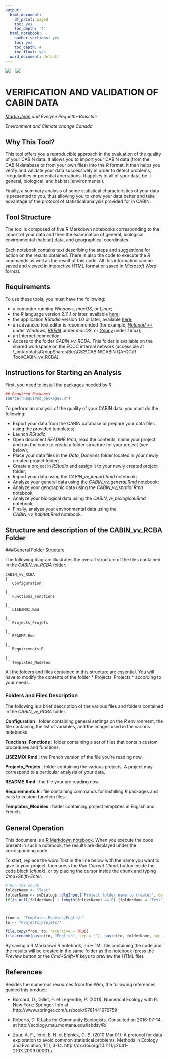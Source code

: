 ---
output:
  html_document:
    df_print: paged
    toc: yes
    toc_depth: '4'
  html_notebook:
    number_sections: yes
    toc: yes
    toc_depth: 4
    toc_float: yes
  word_document: default
---


![](Configuration/gc_en.png) &nbsp;&nbsp; ![](Configuration/cabin_logo.png)

# VERIFICATION AND VALIDATION OF CABIN DATA

*[Martin Jean](mailto:martin.jean@canada.ca) and Évelyne Paquette-Boisclair*

*Environment and Climate change Canada*

## Why This Tool?

This tool offers you a reproducible approach in the evaluation of the quality of your CABIN data. It allows you to import your CABIN data (from the CABIN database or from your own files) into the *R* format. It then helps you verify and validate your data successively in order to detect problems, irregularities or potential aberrations. It applies to all of your data, be it general, biological, and habitat (environmental).

Finally, a summary analysis of some statistical characteristics of your data is presented to you, thus allowing you to know your data better and take advantage of the protocol of statistical analysis provided for in  CABIN.

## Tool Structure

The tool is composed of five R Markdown notebooks corresponding to the import of your data and then the examination of general, biological, environmental (habitat) data, and geographical coordinates.

Each notebook contains text describing the steps and suggestions for action on the results obtained. There is also the code to execute the *R* commands as well as the result of this code. All this information can be saved and viewed in interactive HTML format or saved in *Microsoft Word* format.

## Requirements

To use these tools, you must have the following:

- a computer running *Windows*, *macOS*, or *Linux*;
- the *R* language version 2.11.1 or later, available [here](http://cran.r-project.org);
- the application *RStudio* version 1.0 or later, available [here](http://www.rstudio.com);
- an advanced text editor is recommended (for example, *[Notepad ++](http://notepad-plus-plus.org)* under *Windows*, *[BBEdit](http://www.barebones.com/products/bbedit /)* under *macOS*, or *[Geany](http://www.geany.org)* under *Linux*);
- an Internet connection;
- Access to the folder *CABIN_vv_RCBA*. This folder is available on the shared workspace on the ECCC internal network (accessible at \\\ec_ontario\\afs\\GroupShares\\Bur\\GS2\\CABIN\\CABIN QA-QC\\R Tool\\CABIN_vv_RCBA).

## Instructions for Starting an Analysis

First, you need to install the packages needed by *R*

```{r setup, include=FALSE}
## Required Packages
source("Required_packages.R")

```

To perform an analysis of the quality of your CABIN data, you must do the following:

- Export your data from the CABIN database or prepare your data files using the provided templates;
- Launch *RStudio*;
- Open document *README.Rmd*, read the contents, name your project and run the code to create a folder structure for your project (see below);
- Place your data files in the *Data_Donnees* folder located in your newly created project folder;
- Create a project in *RStudio* and assign it to your newly created project folder;
- Import your data using the *CABIN_vv_import.Rmd* notebook;
- Analyze your general data using the *CABIN_vv_general.Rmd* notebook;
- Analyze your geographic data using the *CABIN_vv_spatial.Rmd* notebook;
- Analyze your biological data using the *CABIN_vv_biological.Rmd* notebook;
- Finally, analyze your environmental data using the *CABIN_vv_habitat.Rmd* notebook.

## Structure and description of the CABIN_vv_RCBA Folder

###General Folder Structure

The following diagram illustrates the overall structure of the files contained in the *CABIN_vv_RCBA* folder:

```
CABIN_vv_RCBA
|_
   Configuration
      
|_
   Functions_Fonctions
    
|_
   LISEZMOI.Rmd
    
|_
   Projects_Projets
    
|_
   README.Rmd
    
|_
   Requirements.R
    
|_
   Templates_Modèles
```

All the folders and files contained in this structure are essential. You will have to modify the contents of the folder * Projects_Projects * according to your needs.

### Folders and Files Description

The following is a brief description of the various files and folders contained in the *CABIN_vv_RCBA* folder.

**Configuration** : folder containing general settings on the *R* environment, the file containing the list of variables, and the images used in the various notebooks.

**Functions_Fonctions** : folder containing a set of files that contain custom procedures and functions. 

**LISEZMOI.Rmd** : the French version of the file you're reading now.

**Projects_Projets** : folder containing the various projects. A project may correspond to a particular analysis of your data.

**README.Rmd** : the file your are reading now.

**Requirements.R** : file containing commands for installing *R* packages and calls to custom function files.

**Templates_Modèles** : folder containing project templates in English and French.

## General Operation

This document is a [R Markdown notebook](http://rmarkdown.rstudio.com). When you execute the code present in such a notebook, the results are displayed under the corresponding code.

To start, replace the word *Test* in the line below with the name you want to give to your project, then press the *Run Current Chunk* button inside the code block (*chunk*), or by placing the cursor inside the chunk and typing *Cmd+Shift+Enter*.

```{r include=FALSE}
# Run the chunk
folderName <- "Test"
folderName <- svDialogs::dlgInput("Project folder name to create:", default = "Test", Sys.info()["folderName"])$res
if(is.null(folderName) | length(folderName) == 0) {folderName = "Test"} else {if(folderName == "NA") {folderName <- "Test"}}



from <- "Templates_Modeles/English"
to <- "Projects_Projets/"

file.copy(from, to, recursive = TRUE)
file.rename(paste(to, "English", sep = ""), paste(to, folderName, sep = ""))
```


By saving a R Markdown R notebook, an HTML file containing the code and the results will be created in the same folder as the notebook (press the *Preview* button or the *Cmd+Shift+K* keys to preview the HTML file).

## References

Besides the numerous resources from the Web, the following references guided this product:

- Borcard, D., Gillet, F. et Legendre, P. (2011). Numerical Ecology with R. New York: Springer. Info at http://www.springer.com/us/book/9781441979759

- Roberts, D. R Labs for Community Ecologists. Consulted on 2016-07-14, at http://ecology.msu.montana.edu/labdsv/R/

- Zuur, A. F., Ieno, E. N. et Elphick, C. S. (2010 Mar 01). A protocol for data exploration to avoid common statistical problems. Methods in Ecology and Evolution, 1(1), 3-14. http://dx.doi.org/10.1111/j.2041-210X.2009.00001.x

